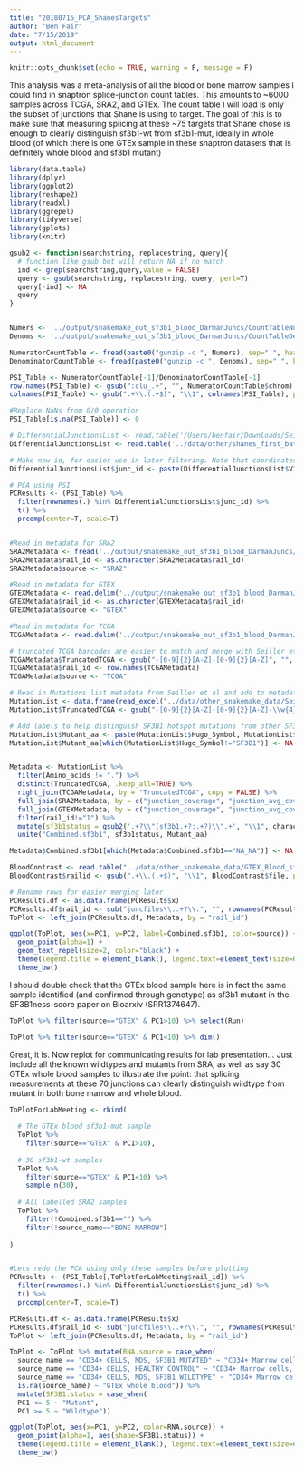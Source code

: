 ```yaml
---
title: "20180715_PCA_ShanesTargets"
author: "Ben Fair"
date: "7/15/2019"
output: html_document
---
```


```r
knitr::opts_chunk$set(echo = TRUE, warning = F, message = F)
```

This analysis was a meta-analysis of all the blood or bone marrow samples I could find in snaptron splice-junction count tables. This amounts to ~6000 samples across TCGA, SRA2, and GTEx. The count table I will load is only the subset of junctions that Shane is using to target. The goal of this is to make sure that measuring splicing at these ~75 targets that Shane chose is enough to clearly distinguish sf3b1-wt from sf3b1-mut, ideally in whole blood (of which there is one GTEx sample in these snaptron datasets that is definitely whole blood and sf3b1 mutant)

```r
library(data.table)
library(dplyr)
library(ggplot2)
library(reshape2)
library(readxl)
library(ggrepel)
library(tidyverse)
library(gplots)
library(knitr)
```


```r
gsub2 <- function(searchstring, replacestring, query){
  # function like gsub but will return NA if no match
  ind <- grep(searchstring,query,value = FALSE)
  query <- gsub(searchstring, replacestring, query, perl=T)
  query[-ind] <- NA
  query
}


Numers <- '../output/snakemake_out_sf3b1_blood_DarmanJuncs/CountTableNumerators.gz'
Denoms <- '../output/snakemake_out_sf3b1_blood_DarmanJuncs/CountTableDenominators.gz'

NumeratorCountTable <- fread(paste0("gunzip -c ", Numers), sep=" ", header=TRUE, data.table=FALSE)
DenominatorCountTable <- fread(paste0("gunzip -c ", Denoms), sep=" ", header=TRUE, data.table=FALSE)

PSI_Table <- NumeratorCountTable[-1]/DenominatorCountTable[-1]
row.names(PSI_Table) <- gsub(":clu_.+", "", NumeratorCountTable$chrom)
colnames(PSI_Table) <- gsub(".+\\.(.+$)", "\\1", colnames(PSI_Table), perl=T)

#Replace NaNs from 0/0 operation
PSI_Table[is.na(PSI_Table)] <- 0

# DifferentialJunctionsList <- read.table('/Users/benfair/Downloads/Seiler_S3B1InBRCA_DifferentialJunctions.txt', header=F)
DifferentialJunctionsList <- read.table('../data/other/shanes_first_batch_of_targets.DarmanMatchedIntrons.hg38.bed', header=F)

# Make new id, for easier use in later filtering. Note that coordinates may need to add 1
DifferentialJunctionsList$junc_id <- paste(DifferentialJunctionsList$V1, DifferentialJunctionsList$V2 + 1, DifferentialJunctionsList$V3 + 1, sep=":")

# PCA using PSI
PCResults <- (PSI_Table) %>%
  filter(rownames(.) %in% DifferentialJunctionsList$junc_id) %>%
  t() %>%
  prcomp(center=T, scale=T) 


#Read in metadata for SRA2
SRA2Metadata <- fread('../output/snakemake_out_sf3b1_blood_DarmanJuncs/SnaptronMetadata.SRA2.txt.gz', header=TRUE, sep='\t', na.strings = "NA", stringsAsFactors = F)
SRA2Metadata$rail_id <- as.character(SRA2Metadata$rail_id)
SRA2Metadata$source <- "SRA2"

#Read in metadata for GTEX
GTEXMetadata <- read.delim('../output/snakemake_out_sf3b1_blood_DarmanJuncs/SnaptronMetadata.GTEX.txt.gz', header=TRUE, sep='\t', na.strings = "NA", stringsAsFactors = F)
GTEXMetadata$rail_id <- as.character(GTEXMetadata$rail_id)
GTEXMetadata$source <- "GTEX"

#Read in metadata for TCGA
TCGAMetadata <- read.delim('../output/snakemake_out_sf3b1_blood_DarmanJuncs/SnaptronMetadata.TCGA.txt.gz', row.names=1, na.strings = "NA", stringsAsFactors = T, header=T)

# truncated TCGA barcodes are easier to match and merge with Seiller et al metadata
TCGAMetadata$TruncatedTCGA <- gsub("-[0-9]{2}[A-Z]-[0-9]{2}[A-Z]", "", TCGAMetadata$gdc_cases.samples.portions.analytes.submitter_id)
TCGAMetadata$rail_id <- row.names(TCGAMetadata)
TCGAMetadata$source <- "TCGA"

# Read in Mutations list metadata from Seiller et al and add to metadata
MutationList <- data.frame(read_excel("../data/other_snakemake_data/SeillerEtAl_MutationList.xlsx"))
MutationList$TruncatedTCGA <- gsub("-[0-9]{2}[A-Z]-[0-9]{2}[A-Z]-\\w{4}-\\w{2}$", "", MutationList$Tumor_Sample_Barcode)

# Add labels to help distinguish SF3B1 hotspot mutations from other SF3B1 mutations in plot
MutationList$Mutant_aa <- paste(MutationList$Hugo_Symbol, MutationList$Protein_position, MutationList$Amino_acids, sep=":")
MutationList$Mutant_aa[which(MutationList$Hugo_Symbol!="SF3B1")] <- NA


Metadata <- MutationList %>%
  filter(Amino_acids != ".") %>%
  distinct(TruncatedTCGA, .keep_all=TRUE) %>%
  right_join(TCGAMetadata, by = "TruncatedTCGA", copy = FALSE) %>% 
  full_join(SRA2Metadata, by = c("junction_coverage", "junction_avg_coverage", "rail_id", "source")) %>%
  full_join(GTEXMetadata, by = c("junction_coverage", "junction_avg_coverage", "rail_id", "source")) %>%
  filter(rail_id!="1") %>% 
  mutate(sf3b1status = gsub2('.+?\\"(sf3b1.+?:.+?)\\".+', "\\1", characteristics.y)) %>%
  unite("Combined.sf3b1", sf3b1status, Mutant_aa)

Metadata$Combined.sf3b1[which(Metadata$Combined.sf3b1=="NA_NA")] <- NA

BloodContrast <- read.table("../data/other_snakemake_data/GTEX_Blood_sf3b1.groups", col.names = c("file", "groups"))
BloodContrast$railid <- gsub(".+\\.(.+$)", "\\1", BloodContrast$file, perl=T)

# Rename rows for easier merging later
PCResults.df <- as.data.frame(PCResults$x)
PCResults.df$rail_id <- sub("juncfiles\\..+?\\.", "", rownames(PCResults.df))
ToPlot <- left_join(PCResults.df, Metadata, by = "rail_id")

ggplot(ToPlot, aes(x=PC1, y=PC2, label=Combined.sf3b1, color=source)) + 
  geom_point(alpha=1) + 
  geom_text_repel(size=2, color="black") +
  theme(legend.title = element_blank(), legend.text=element_text(size=6)) +
  theme_bw()

```

I should double check that the GTEx blood sample here is in fact the same sample identified (and confirmed through genotype) as sf3b1 mutant in the SF3B1ness-score paper on Bioarxiv (SRR1374647).


```r
ToPlot %>% filter(source=="GTEX" & PC1>10) %>% select(Run)

ToPlot %>% filter(source=="GTEX" & PC1<10) %>% dim()
```


Great, it is. Now replot for communicating results for lab presentation... Just include all the known wildtypes and mutants from SRA, as well as say 30 GTEx whole blood samples to illustrate the point: that splicing measurements at these 70 junctions can clearly distinguish wildtype from mutant in both bone marrow and whole blood.

```r
ToPlotForLabMeeting <- rbind(
  
  # The GTEx blood sf3b1-mut sample
  ToPlot %>%
    filter(source=="GTEX" & PC1>10),
  
  # 30 sf3b1-wt samples
  ToPlot %>%
    filter(source=="GTEX" & PC1<10) %>%
    sample_n(30),
  
  # All labelled SRA2 samples
  ToPlot %>%
    filter(!Combined.sf3b1=="") %>%
    filter(!source_name=="BONE MARROW")
    
)


#Lets redo the PCA using only these samples before plotting
PCResults <- (PSI_Table[,ToPlotForLabMeeting$rail_id]) %>%
  filter(rownames(.) %in% DifferentialJunctionsList$junc_id) %>%
  t() %>%
  prcomp(center=T, scale=T) 

PCResults.df <- as.data.frame(PCResults$x)
PCResults.df$rail_id <- sub("juncfiles\\..+?\\.", "", rownames(PCResults.df))
ToPlot <- left_join(PCResults.df, Metadata, by = "rail_id")

ToPlot <- ToPlot %>% mutate(RNA.source = case_when(
  source_name == "CD34+ CELLS, MDS, SF3B1 MUTATED" ~ "CD34+ Marrow cells, MDS patient",
  source_name == "CD34+ CELLS, HEALTHY CONTROL" ~ "CD34+ Marrow cells, healthy patient",
  source_name == "CD34+ CELLS, MDS, SF3B1 WILDTYPE" ~ "CD34+ Marrow cells, MDS patient",
  is.na(source_name) ~ "GTEx whole blood")) %>%
  mutate(SF3B1.status = case_when(
  PC1 <= 5 ~ "Mutant",
  PC1 >= 5 ~ "Wildtype"))

ggplot(ToPlot, aes(x=PC1, y=PC2, color=RNA.source)) + 
  geom_point(alpha=1, aes(shape=SF3B1.status)) + 
  theme(legend.title = element_blank(), legend.text=element_text(size=6)) +
  theme_bw()


```

